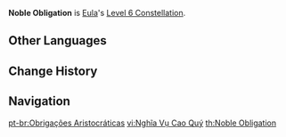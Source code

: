 {{Constellation Infobox
|image       = Constellation Noble Obligation.png
|description = Lightfall Swords created by [[Glacial Illumination]] start with 5 stacks of energy. [[Favonius Bladework - Edel|Normal Attacks]], [[Icetide Vortex|Elemental Skills]], and [[Glacial Illumination|Elemental Bursts]] have a 50% chance to grant the Lightfall Sword an additional stack of energy.
|level       = 6
|character   = Eula
|utility1    = Normal Attack
|utility2    = Elemental Skill
|utility3    = Elemental Burst
}}
'''Noble Obligation''' is [[Eula]]'s [[Level 6 Constellation]].
<!--
==Gameplay Notes==
-->
==Other Languages==
{{Other Languages
|en      = Noble Obligation
|zhs     = 高贵者的义务
|zhs_rm  = Gāoguì Zhě de Yìwù
|zht     = 高貴者的義務
|zht_rm  = Gāoguì Zhě de Yìwù
|zh_tl   = Obligation of the Noble
|ja      = 高貴なる者の義務
|ja_rm   = Kouki Naru Mono no Gimu
|ja_tl   = Obligation of the Nobility
|ko      = 고귀한 자의 의무
|ko_rm   = Gogwihan Ja-ui Uimu
|ko_tl   = Duty of the Noble One
|es      = Deber aristocrático
|es_tl   = Aristocratic Duty
|fr      = Obligations aristocratiques
|fr_tl   = Aristocratic Obligations
|ru      = Долг благородных
|ru_tl   = 
|th      = Noble Obligation
|vi      = Nghĩa Vụ Cao Quý
|vi_tl   = Noble Obligation
|de      = Pflichten der Adeligen
|de_tl   = Duties of the Noblemen
|id      = Noble Obligation
|pt      = Obrigações Aristocráticas
|pt_tl   = Aristocratic Obligations
}}

==Change History==
{{Change History|1.5}}

==Navigation==
{{Talent Navbox|Eula}}
[[pt-br:Obrigações Aristocráticas]]
[[vi:Nghĩa Vụ Cao Quý]]
[[th:Noble Obligation]]